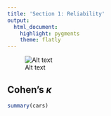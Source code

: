 ```yaml
---
title: 'Section 1: Reliability'
output:
  html_document:
    highlight: pygments
    theme: flatly
---
```


![Alt text](/path/to/img.jpg)


Cohen's $\kappa$
------------------------------
```r
summary(cars)
```
